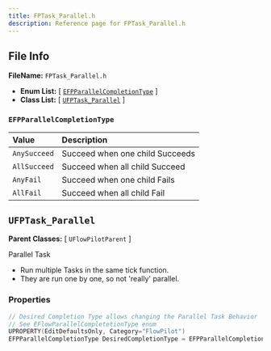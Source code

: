 ```yaml
---
title: FPTask_Parallel.h
description: Reference page for FPTask_Parallel.h
---
```


## File Info

__FileName:__ `FPTask_Parallel.h`
- __Enum List:__ 
[ [`EFPParallelCompletionType`](#efpparallelcompletiontype) ]
- __Class List:__ 
[ [`UFPTask_Parallel`](#ufptask_parallel) ]


### `EFPParallelCompletionType` 


| Value | Description | 
| :-- | :-- | 
| `AnySucceed` | Succeed when one child Succeeds | 
| `AllSucceed` | Succeed when all child Succeed | 
| `AnyFail` | Succeed when one child Fails | 
| `AllFail` | Succeed when all child Fail | 



## `UFPTask_Parallel` 


__Parent Classes:__
[ `UFlowPilotParent` ]

 
Parallel Task 
- Run multiple Tasks in the same tick function. 
- They are run one by one, so not 'really' parallel. 

### Properties

```cpp
// Desired Completion Type allows changing the Parallel Task Behavior 
// See EFlowParallelCompletetionType enum 
UPROPERTY(EditDefaultsOnly, Category="FlowPilot")
EFPParallelCompletionType DesiredCompletionType = EFPParallelCompletionType::AllSucceed;

```
